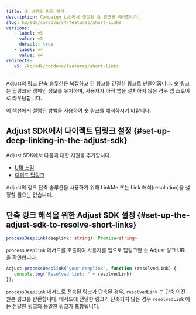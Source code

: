 ```yaml
---
title: 숏 브랜드 링크 해석
description: Campaign Lab에서 생성된 숏 링크를 해석합니다.
slug: ko/sdk/cordova/v4/features/short-links
versions:
   - label: v5
     value: v5
     default: true
   - label: v4
     value: v4
redirects:
   v5: /ko/sdk/cordova/features/short-links
---
```


Adjust의 [링크 단축 솔루션](https://help.adjust.com/ko/article/short-branded-links)은 복잡하고 긴 링크를 간결한 링크로 만들어줍니다. 숏 링크는 딥링크와 캠페인 정보를 유지하며, 사용자가 아직 앱을 설치하지 않은 경우 앱 스토어로 라우팅합니다.

이 섹션에서 설명된 방법을 사용하여 숏 링크를 해석하시기 바랍니다.

## Adjust SDK에서 다이렉트 딥링크 설정 \{\#set\-up\-deep\-linking\-in\-the\-adjust\-sdk\}

Adjust SDK에서 다음에 대한 지원을 추가합니다.

- [URI 스킴](/ko/sdk/cordova/features/deep-links)
- [디퍼드 딥링크](/ko/sdk/cordova/features/deep-links#deferred-deep-linking)

<Callout type="note">

Adjust의 링크 단축 솔루션을 사용하기 위해 LinkMe 또는 Link 해석\(resolution\)을 설정할 필요는 없습니다.

</Callout>

## 단축 링크 해석을 위한 Adjust SDK 설정 \{\#set\-up\-the\-adjust\-sdk\-to\-resolve\-short\-links\}

<CodeBlock title="메서드 서명">

```ts
processDeeplink(deeplink: string): Promise<string>
```

</CodeBlock>

`processDeeplink` 메서드를 호출하여 사용자를 앱으로 딥링크한 숏 Adjust 링크 URL을 확인합니다.

```js
Adjust.processDeeplink("your-deeplink", function (resolvedLink) {
   console.log("Resolved link: " + resolvedLink);
});
```

`processDeeplink` 메서드로 전송된 링크가 단축된 경우, `resolvedLink` 는 단축 이전 원본 링크를 반환합니다. 메서드에 전달한 링크가 단축되지 않은 경우 `resolvedLink` 에는 전달한 링크와 동일한 링크가 포함됩니다.
